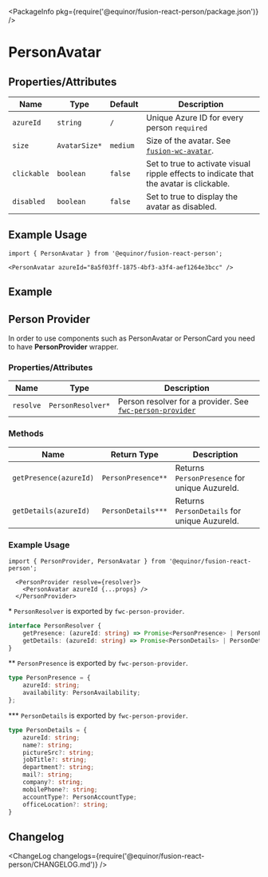 
<Meta title="Data/Person/Avatar" component={PersonAvatar} />

<PackageInfo pkg={require('@equinor/fusion-react-person/package.json')} />

# PersonAvatar

## Properties/Attributes

Name                      | Type                            | Default                         | Description
------------------------- | -----------------------------   | -----------------------------   | -----------
`azureId`                 | `string`                        | `/`                             | Unique Azure ID for every person `required`
`size`                    | `AvatarSize*`                   | `medium`                        | Size of the avatar. See [`fusion-wc-avatar`](https://github.com/equinor/fusion-web-components/tree/main/packages/avatar).
`clickable`               | `boolean`                       | `false`                         | Set to true to activate visual ripple effects to indicate that the avatar is clickable.
`disabled`                | `boolean`                       | `false`                         | Set to true to display the avatar as disabled. 


## Example Usage

```tsx
import { PersonAvatar } from '@equinor/fusion-react-person';

<PersonAvatar azureId="8a5f03ff-1875-4bf3-a3f4-aef1264e3bcc" />
```

## Example

<StoryExample storyId="examples-person-person-avatar--component" showSource />

## Person Provider

In order to use components such as PersonAvatar or PersonCard you need to have **PersonProvider** wrapper.

### Properties/Attributes

Name                      | Type                            | Description
------------------------- | -----------------------------   | -----------
`resolve`                 | `PersonResolver*`               | Person resolver for a provider. See [`fwc-person-provider`](https://github.com/equinor/fusion-web-components/tree/main/packages/person/src/person-provider) 

### Methods

| Name                          | Return Type                     | Description
| ----------------------------- | -----------------------------   | -----------------------------
| `getPresence(azureId)`        | `PersonPresence**`              | Returns `PersonPresence` for unique AuzureId.
| `getDetails(azureId)`         | `PersonDetails***`              | Returns `PersonDetails` for unique AuzureId.

### Example Usage

```tsx
import { PersonProvider, PersonAvatar } from '@equinor/fusion-react-person';

  <PersonProvider resolve={resolver}>
    <PersonAvatar azureId {...props} />
  </PersonProvider>
```

\*  `PersonResolver` is exported by `fwc-person-provider`.
```ts
interface PersonResolver {
    getPresence: (azureId: string) => Promise<PersonPresence> | PersonPresence;
    getDetails: (azureId: string) => Promise<PersonDetails> | PersonDetails;
}
```

\*\* `PersonPresence` is exported by `fwc-person-provider`.
```ts
type PersonPresence = {
    azureId: string;
    availability: PersonAvailability;
};

```
\*\*\*  `PersonDetails` is exported by `fwc-person-provider`.
```ts
type PersonDetails = {
    azureId: string;
    name?: string;
    pictureSrc?: string;
    jobTitle?: string;
    department?: string;
    mail?: string;
    company?: string;
    mobilePhone?: string;
    accountType?: PersonAccountType;
    officeLocation?: string;
}
```

## Changelog

<ChangeLog changelogs={require('@equinor/fusion-react-person/CHANGELOG.md')} />
